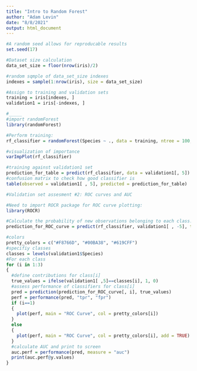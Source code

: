 ```yaml
---
title: "Intro to Random Forest"
author: "Adam Levin"
date: "8/8/2021"
output: html_document
---
```


```r
#A random seed allows for reproducable results
set.seed(17)

#Dataset size calculation
data_set_size = floor(nrow(iris)/2)

#random sqmple of data_set_size indexes
indexes = sample(1:nrow(iris), size = data_set_size)

#Assign to training and validation sets
training = iris[indexes, ]
validation1 = iris[-indexes, ]

#_____
#import randomForest
library(randomForest)

#Perform training:
rf_classifier = randomForest(Species ~ ., data = training, ntree = 100, mtry = 2, importance = TRUE)

#visualization of importance
varImpPlot(rf_classifier)

#training against validation1 set
prediction_for_table = predict(rf_classifier, data = validation1[, 5])
#confusion matrix to check how good classifier is
table(observed = validation1[ , 5], predicted = prediction_for_table)

#Validation set assesment #2: ROC curves and AUC

#Need to import ROCR package for ROC curve plotting:
library(ROCR)

#Calculate the probability of new observations belonging to each class. prediction will be a matrix  w/ dimensions of data_set_size and number_of_classes
prediction_for_ROC_curve = predict(rf_classifier, validation1[ , -5], type = "prob")

#colors
pretty_colors = c("#F8766D", "#00BA38", "#619CFF")
#specifiy classes
classes = levels(validation1$Species)
#For each class
for (i in 1:3)
{
  #define contributions for class[i]
  true_values = ifelse(validation1[ ,5]==classes[i], 1, 0)
  #assess performance of classifiers for class[i]  
  pred = prediction(prediction_for_ROC_curve[, i], true_values)
  perf = performance(pred, "tpr", "fpr")
  if (i==1)
  {
    plot(perf, main = "ROC Curve", col = pretty_colors[i])
  }
  else 
  {
    plot(perf, main = "ROC Curve", col = pretty_colors[i], add = TRUE)
  }
  #calculate AUC and print to screen  
  auc.perf = performance(pred, measure = "auc")
  print(auc.perf@y.values)
}

```